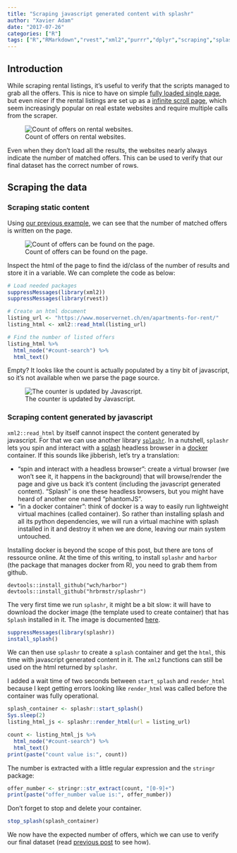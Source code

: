 ```yaml
---
title: "Scraping javascript generated content with splashr"
author: "Xavier Adam"
date: "2017-07-26"
categories: ["R"]
tags: ["R","RMarkdown","rvest","xml2","purrr","dplyr","scraping","splashr","harbor","javascript"]
---
```

## Introduction

While scraping rental listings, it's useful to verify that the scripts managed to grab all the offers. This is nice to have on simple [fully loaded single page](https://www.moservernet.ch/en/apartments-for-rent/), but even nicer if the rental listings are set up as a [infinite scroll page](http://www.brolliet.ch/en/rent/), which seem increasingly popular on real estate websites and require multiple calls from the scraper.

![Count of offers on rental websites.](/img/1707263-scrsh-count-msrvrn.png)

Even when they don't load all the results, the websites nearly always indicate the number of matched offers. This can be used to verify that our final dataset has the correct number of rows.

## Scraping the data
### Scraping static content

Using [our previous example](https://xvrdm.github.io/2017/03/31/scrape-a-list-of-rental-offers-using-rvest-and-purrr/), we can see that the number of matched offers is written on the page.

![Count of offers can be found on the page.](/img/1707261-scrsh-count-msrvrn.png)

Inspect the html of the page to find the id/class of the number of results and store it in a variable. We can complete the code as below:

```r
# Load needed packages
suppressMessages(library(xml2))
suppressMessages(library(rvest))

# Create an html document
listing_url <- "https://www.moservernet.ch/en/apartments-for-rent/"
listing_html <- xml2::read_html(listing_url)

# Find the number of listed offers
listing_html %>%
  html_node("#count-search") %>%
  html_text()
```

Empty? It looks like the count is actually populated by a tiny bit of javascript, so it's not available when we parse the page source.

![The counter is updated by Javascript.](/img/1707262-scrsh-js-msrvrn.png)


### Scraping content generated by javascript

`xml2::read_html` by itself cannot inspect the content generated by javascript. For that we can use another library [`splashr`](https://github.com/hrbrmstr/splashr). In a nutshell, `splashr` lets you spin and interact with a [splash](https://splash.readthedocs.io/en/stable/) headless browser in a [docker](https://www.docker.com/) container. If this sounds like jibberish, let's try a translation:

- "spin and interact with a headless browser": create a virtual browser (we won't see it, it happens in the background) that will browse/render the page and give us back it's content (including the javascript generated content). "Splash" is one these headless browsers, but you might have heard of another one named "phantomJS".
- "in a docker container": think of docker is a way to easily run lightweight virtual machines (called container). So rather than installing splash and all its python dependencies, we will run a virtual machine with splash installed in it and destroy it when we are done, leaving our main system untouched.

Installing docker is beyond the scope of this post, but there are tons of ressource online. At the time of this writing, to install `splashr` and `harbor` (the package that manages docker from R), you need to grab them from github.

```
devtools::install_github("wch/harbor")
devtools::install_github("hrbrmstr/splashr")
```

The very first time we run `splashr`, it might be a bit slow: it will have to download the docker image (the template used to create container) that has `Splash` installed in it. The image is documented [here](https://hub.docker.com/r/hrbrmstr/splashttpd/).

```r
suppressMessages(library(splashr))
install_splash()
```

We can then use `splashr` to create a `splash` container and get the `html`, this time with javascript generated content in it. The `xml2` functions can still be used on the html returned by `splashr`. 

I added a wait time of two seconds between `start_splash` and `render_html` because I kept getting errors looking like `render_html` was called before the container was fully operational.

```r
splash_container <- splashr::start_splash()
Sys.sleep(2)
listing_html_js <- splashr::render_html(url = listing_url)

count <- listing_html_js %>%
  html_node("#count-search") %>%
  html_text()
print(paste("count value is:", count))
```

The number is extracted with a little regular expression and the `stringr` package:

```r
offer_number <- stringr::str_extract(count, "[0-9]+") 
print(paste("offer_number value is:", offer_number))
```

Don't forget to stop and delete your container.

```r
stop_splash(splash_container)
```

We now have the expected number of offers, which we can use to verify our final dataset (read [previous post](https://xvrdm.github.io/2017/03/31/scrape-a-list-of-rental-offers-using-rvest-and-purrr/) to see how).